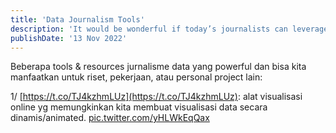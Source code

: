 ```yaml
---
title: 'Data Journalism Tools'
description: 'It would be wonderful if today’s journalists can leverage the blooming of data visualization tools & resources to tell their stories. Here’s my attempt to curate several of them:'
publishDate: '13 Nov 2022'
---
```


Beberapa tools & resources jurnalisme data yang powerful dan bisa kita manfaatkan untuk riset, pekerjaan, atau personal project lain:

1/ [https://t.co/TJ4kzhmLUz](https://t.co/TJ4kzhmLUz): alat visualisasi online yg memungkinkan kita membuat visualisasi data secara dinamis/animated. [pic.twitter.com/yHLWkEqQax](https://t.co/yHLWkEqQax)